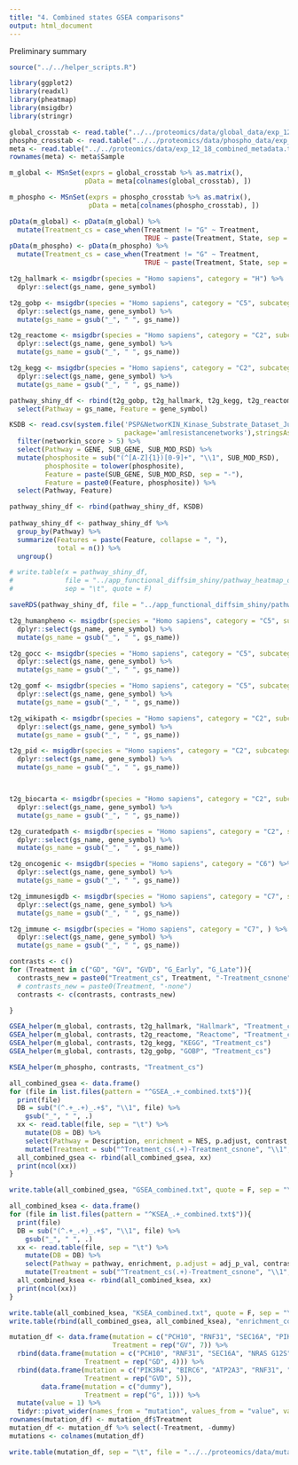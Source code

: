 ```yaml
---
title: "4. Combined states GSEA comparisons"
output: html_document
---
```


Preliminary summary




```r
source("../../helper_scripts.R")

library(ggplot2)
library(readxl)
library(pheatmap)
library(msigdbr)
library(stringr)

global_crosstab <- read.table("../../proteomics/data/global_data/exp_12_18_combined_global_corrected.txt", sep = "\t")
phospho_crosstab <- read.table("../../proteomics/data/phospho_data/exp_12_18_combined_phospho_corrected.txt", sep = "\t")
meta <- read.table("../../proteomics/data/exp_12_18_combined_metadata.txt", sep = "\t")
rownames(meta) <- meta$Sample

m_global <- MSnSet(exprs = global_crosstab %>% as.matrix(), 
                   pData = meta[colnames(global_crosstab), ])

m_phospho <- MSnSet(exprs = phospho_crosstab %>% as.matrix(),
                    pData = meta[colnames(phospho_crosstab), ])

pData(m_global) <- pData(m_global) %>%
  mutate(Treatment_cs = case_when(Treatment != "G" ~ Treatment,
                                  TRUE ~ paste(Treatment, State, sep = "_")))
pData(m_phospho) <- pData(m_phospho) %>%
  mutate(Treatment_cs = case_when(Treatment != "G" ~ Treatment,
                                  TRUE ~ paste(Treatment, State, sep = "_")))

```



```r
t2g_hallmark <- msigdbr(species = "Homo sapiens", category = "H") %>% 
  dplyr::select(gs_name, gene_symbol)

t2g_gobp <- msigdbr(species = "Homo sapiens", category = "C5", subcategory = "BP") %>% 
  dplyr::select(gs_name, gene_symbol) %>%
  mutate(gs_name = gsub("_", " ", gs_name))

t2g_reactome <- msigdbr(species = "Homo sapiens", category = "C2", subcategory = "REACTOME") %>% 
  dplyr::select(gs_name, gene_symbol) %>%
  mutate(gs_name = gsub("_", " ", gs_name))

t2g_kegg <- msigdbr(species = "Homo sapiens", category = "C2", subcategory = "KEGG") %>% 
  dplyr::select(gs_name, gene_symbol) %>%
  mutate(gs_name = gsub("_", " ", gs_name))

```


```r
pathway_shiny_df <- rbind(t2g_gobp, t2g_hallmark, t2g_kegg, t2g_reactome) %>%
  select(Pathway = gs_name, Feature = gene_symbol)

KSDB <- read.csv(system.file('PSP&NetworKIN_Kinase_Substrate_Dataset_July2016.csv',
                             package='amlresistancenetworks'),stringsAsFactors = FALSE) %>%
  filter(networkin_score > 5) %>%
  select(Pathway = GENE, SUB_GENE, SUB_MOD_RSD) %>%
  mutate(phosphosite = sub("(^[A-Z]{1})[0-9]+", "\\1", SUB_MOD_RSD),
         phosphosite = tolower(phosphosite),
         Feature = paste(SUB_GENE, SUB_MOD_RSD, sep = "-"),
         Feature = paste0(Feature, phosphosite)) %>%
  select(Pathway, Feature)

pathway_shiny_df <- rbind(pathway_shiny_df, KSDB)
  
pathway_shiny_df <- pathway_shiny_df %>%  
  group_by(Pathway) %>%
  summarize(Features = paste(Feature, collapse = ", "),
            total = n()) %>%
  ungroup()

# write.table(x = pathway_shiny_df, 
#             file = "../app_functional_diffsim_shiny/pathway_heatmap_data/pathway_features.txt", 
#             sep = "\t", quote = F)

saveRDS(pathway_shiny_df, file = "../app_functional_diffsim_shiny/pathway_heatmap_data/pathway_features.RDS")

```


```r

t2g_humanpheno <- msigdbr(species = "Homo sapiens", category = "C5", subcategory = "HPO") %>% 
  dplyr::select(gs_name, gene_symbol) %>%
  mutate(gs_name = gsub("_", " ", gs_name))

t2g_gocc <- msigdbr(species = "Homo sapiens", category = "C5", subcategory = "CC") %>% 
  dplyr::select(gs_name, gene_symbol) %>%
  mutate(gs_name = gsub("_", " ", gs_name))

t2g_gomf <- msigdbr(species = "Homo sapiens", category = "C5", subcategory = "MF") %>% 
  dplyr::select(gs_name, gene_symbol) %>%
  mutate(gs_name = gsub("_", " ", gs_name))

t2g_wikipath <- msigdbr(species = "Homo sapiens", category = "C2", subcategory = "WIKIPATHWAYS") %>% 
  dplyr::select(gs_name, gene_symbol) %>%
  mutate(gs_name = gsub("_", " ", gs_name))

t2g_pid <- msigdbr(species = "Homo sapiens", category = "C2", subcategory = "PID") %>% 
  dplyr::select(gs_name, gene_symbol) %>%
  mutate(gs_name = gsub("_", " ", gs_name))



t2g_biocarta <- msigdbr(species = "Homo sapiens", category = "C2", subcategory = "BIOCARTA") %>% 
  dplyr::select(gs_name, gene_symbol) %>%
  mutate(gs_name = gsub("_", " ", gs_name))

t2g_curatedpath <- msigdbr(species = "Homo sapiens", category = "C2", subcategory = "CP") %>% 
  dplyr::select(gs_name, gene_symbol) %>%
  mutate(gs_name = gsub("_", " ", gs_name))

t2g_oncogenic <- msigdbr(species = "Homo sapiens", category = "C6") %>%
  dplyr::select(gs_name, gene_symbol) %>%
  mutate(gs_name = gsub("_", " ", gs_name))

t2g_immunesigdb <- msigdbr(species = "Homo sapiens", category = "C7", subcategory = "IMMUNESIGDB") %>%
  dplyr::select(gs_name, gene_symbol) %>%
  mutate(gs_name = gsub("_", " ", gs_name))

t2g_immune <- msigdbr(species = "Homo sapiens", category = "C7", ) %>%
  dplyr::select(gs_name, gene_symbol) %>%
  mutate(gs_name = gsub("_", " ", gs_name))

```


```r
contrasts <- c()
for (Treatment in c("GD", "GV", "GVD", "G_Early", "G_Late")){
  contrasts_new = paste0("Treatment_cs", Treatment, "-Treatment_csnone")
  # contrasts_new = paste0(Treatment, "-none")
  contrasts <- c(contrasts, contrasts_new)

}

```


```r
GSEA_helper(m_global, contrasts, t2g_hallmark, "Hallmark", "Treatment_cs")
GSEA_helper(m_global, contrasts, t2g_reactome, "Reactome", "Treatment_cs")
GSEA_helper(m_global, contrasts, t2g_kegg, "KEGG", "Treatment_cs")
GSEA_helper(m_global, contrasts, t2g_gobp, "GOBP", "Treatment_cs")

```


```r
KSEA_helper(m_phospho, contrasts, "Treatment_cs")

```



```r
all_combined_gsea <- data.frame()
for (file in list.files(pattern = "^GSEA_.+_combined.txt$")){
  print(file)
  DB = sub("(^.+_.+)_.+$", "\\1", file) %>%
    gsub("_", " ", .)
  xx <- read.table(file, sep = "\t") %>%
    mutate(DB = DB) %>%
    select(Pathway = Description, enrichment = NES, p.adjust, contrast, DB) %>%
    mutate(Treatment = sub("^Treatment_cs(.+)-Treatment_csnone", "\\1", contrast))
  all_combined_gsea <- rbind(all_combined_gsea, xx)
  print(ncol(xx))
}

write.table(all_combined_gsea, "GSEA_combined.txt", quote = F, sep = "\t")

all_combined_ksea <- data.frame()
for (file in list.files(pattern = "^KSEA_.+_combined.txt$")){
  print(file)
  DB = sub("(^.+_.+)_.+$", "\\1", file) %>%
    gsub("_", " ", .)
  xx <- read.table(file, sep = "\t") %>%
    mutate(DB = DB) %>%
    select(Pathway = pathway, enrichment, p.adjust = adj_p_val, contrast, DB) %>%
    mutate(Treatment = sub("^Treatment_cs(.+)-Treatment_csnone", "\\1", contrast))
  all_combined_ksea <- rbind(all_combined_ksea, xx)
  print(ncol(xx))
}

write.table(all_combined_ksea, "KSEA_combined.txt", quote = F, sep = "\t")
write.table(rbind(all_combined_gsea, all_combined_ksea), "enrichment_combined.txt", quote = F, sep = "\t")

```



```r
mutation_df <- data.frame(mutation = c("PCH10", "RNF31", "SEC16A", "PIK3R4", "BIRC6", "ATP2A3", "F691L"), 
                          Treatment = rep("GV", 7)) %>%
  rbind(data.frame(mutation = c("PCH10", "RNF31", "SEC16A", "NRAS G12S"), 
                   Treatment = rep("GD", 4))) %>%
  rbind(data.frame(mutation = c("PIK3R4", "BIRC6", "ATP2A3", "RNF31", "SEC16A"), 
                   Treatment = rep("GVD", 5)),
        data.frame(mutation = c("dummy"), 
                   Treatment = rep("G", 1))) %>%
  mutate(value = 1) %>%
  tidyr::pivot_wider(names_from = "mutation", values_from = "value", values_fill = 0) %>% as.data.frame()
rownames(mutation_df) <- mutation_df$Treatment
mutation_df <- mutation_df %>% select(-Treatment, -dummy)
mutations <- colnames(mutation_df)

write.table(mutation_df, sep = "\t", file = "../../proteomics/data/mutation_treatment_df.txt", quote = F)


```



